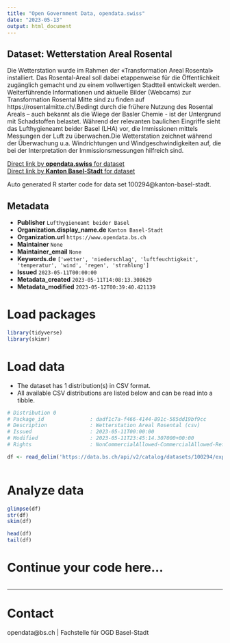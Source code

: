 ```yaml
---
title: "Open Government Data, opendata.swiss"
date: "2023-05-13"
output: html_document
---
```


## Dataset: Wetterstation Areal Rosental

Die Wetterstation wurde im Rahmen der «Transformation Areal Rosental» installiert. Das Rosental-Areal soll dabei etappenweise für die Öffentlichkeit zugänglich gemacht und zu einem vollwertigen Stadtteil entwickelt werden. Weiterführende Informationen und aktuelle Bilder (Webcams) zur Transformation Rosental Mitte sind zu finden auf https://rosentalmitte.ch/.Bedingt durch die frühere Nutzung des Rosental Areals – auch bekannt als die Wiege der Basler Chemie - ist der Untergrund mit Schadstoffen belastet. Während der relevanten baulichen Eingriffe sieht das Lufthygieneamt beider Basel (LHA) vor, die Immissionen mittels Messungen der Luft zu überwachen.Die Wetterstation zeichnet während der Überwachung u.a. Windrichtungen und Windgeschwindigkeiten auf, die bei der Interpretation der Immissionsmessungen hilfreich sind.

[Direct link by **opendata.swiss** for dataset](https://opendata.swiss/de/dataset/wetterstation-areal-rosental)<br>
[Direct link by **Kanton Basel-Stadt** for dataset](https://data.bs.ch/explore/dataset/100294/)

Auto generated R starter code for data set 100294@kanton-basel-stadt.

## Metadata

- **Publisher** `Lufthygieneamt beider Basel`
- **Organization.display_name.de** `Kanton Basel-Stadt`
- **Organization.url** `https://www.opendata.bs.ch`
- **Maintainer** `None`
- **Maintainer_email** `None`
- **Keywords.de** `['wetter', 'niederschlag', 'luftfeuchtigkeit', 'temperatur', 'wind', 'regen', 'strahlung']`
- **Issued** `2023-05-11T00:00:00`
- **Metadata_created** `2023-05-11T14:08:13.308629`
- **Metadata_modified** `2023-05-12T00:39:40.421139`


# Load packages

```r

library(tidyverse)
library(skimr)

```

# Load data

-   The dataset has 1 distribution(s) in CSV format.
-   All available CSV distributions are listed below and can be read into a tibble.

```r

# Distribution 0
# Package_id               : dadf1c7a-f466-4144-891c-585dd19bf9cc
# Description              : Wetterstation Areal Rosental (csv)
# Issued                   : 2023-05-11T00:00:00
# Modified                 : 2023-05-11T23:45:14.307000+00:00
# Rights                   : NonCommercialAllowed-CommercialAllowed-ReferenceRequired

df <- read_delim('https://data.bs.ch/api/v2/catalog/datasets/100294/exports/csv')



```

# Analyze data

```r

glimpse(df)
str(df)
skim(df)

head(df)
tail(df)

```

# Continue your code here...

```r

```

------------------------------------------------------------------------

# Contact

opendata@bs.ch | Fachstelle für OGD Basel-Stadt

